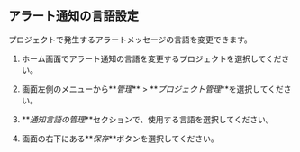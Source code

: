 ## アラート通知の言語設定

プロジェクトで発生するアラートメッセージの言語を変更できます。

1.  ホーム画面でアラート通知の言語を変更するプロジェクトを選択してください。

2.  画面左側のメニューから**_管理_** > **_プロジェクト管理_**を選択してください。

3.  **_通知言語の管理_**セクションで、使用する言語を選択してください。

4.  画面の右下にある**_保存_**ボタンを選択してください。
